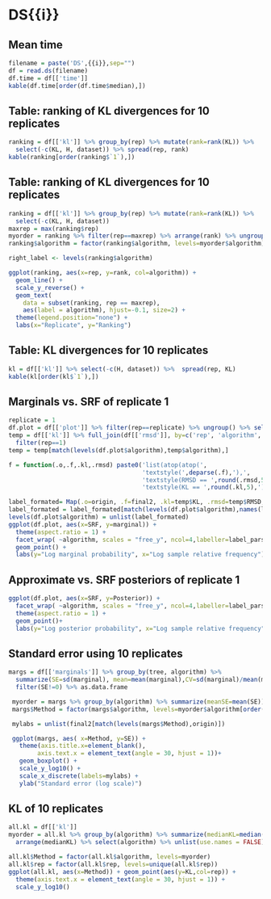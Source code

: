 
\newpage

# DS{{i}}
## Mean time
```r
filename = paste('DS',{{i}},sep="")
df = read.ds(filename)
df.time = df[['time']]
kable(df.time[order(df.time$median),])
```

\newpage

## Table: ranking of KL divergences for 10 replicates
```r
ranking = df[['kl']] %>% group_by(rep) %>% mutate(rank=rank(KL)) %>%
  select(-c(KL, H, dataset)) %>% spread(rep, rank)
kable(ranking[order(ranking$`1`),])
```

\newpage

## Table: ranking of KL divergences for 10 replicates
```r
ranking = df[['kl']] %>% group_by(rep) %>% mutate(rank=rank(KL)) %>%
  select(-c(KL, H, dataset))
maxrep = max(ranking$rep)
myorder = ranking %>% filter(rep==maxrep) %>% arrange(rank) %>% ungroup() %>% select(algorithm)
ranking$algorithm = factor(ranking$algorithm, levels=myorder$algorithm)

right_label <- levels(ranking$algorithm)

ggplot(ranking, aes(x=rep, y=rank, col=algorithm)) +
  geom_line() +
  scale_y_reverse() + 
  geom_text(
    data = subset(ranking, rep == maxrep),
    aes(label = algorithm), hjust=-0.1, size=2) +
  theme(legend.position="none") +
  labs(x="Replicate", y="Ranking")
```

\newpage

## Table: KL divergences for 10 replicates
```r
kl = df[['kl']] %>% select(-c(H, dataset)) %>%  spread(rep, KL)
kable(kl[order(kl$`1`),])
```

\newpage

## Marginals vs. SRF of replicate 1
```r
replicate = 1
df.plot = df[['plot']] %>% filter(rep==replicate) %>% ungroup() %>% select(-rep)
temp = df[['kl']] %>% full_join(df[['rmsd']], by=c('rep', 'algorithm', 'dataset')) %>%
  filter(rep==1)
temp = temp[match(levels(df.plot$algorithm),temp$algorithm),]

f = function(.o,.f,.kl,.rmsd) paste0('list(atop(atop(',
                                     'textstyle(',deparse(.f),'),',
                                     'textstyle(RMSD == ',round(.rmsd,5),')),',
                                     'textstyle(KL == ',round(.kl,5),')))')

label_formated= Map(.o=origin, .f=final2, .kl=temp$KL, .rmsd=temp$RMSD, f)
label_formated = label_formated[match(levels(df.plot$algorithm),names(label_formated))]
levels(df.plot$algorithm) = unlist(label_formated)
ggplot(df.plot, aes(x=SRF, y=marginal)) +
  theme(aspect.ratio = 1) +
  facet_wrap( ~algorithm, scales = "free_y", ncol=4,labeller=label_parsed) +
  geom_point() +
  labs(y="Log marginal probability", x="Log sample relative frequency")
```


\newpage

## Approximate vs. SRF posteriors of replicate 1
```r
ggplot(df.plot, aes(x=SRF, y=Posterior)) +
  facet_wrap( ~algorithm, scales = "free_y", ncol=4,labeller=label_parsed) +
  theme(aspect.ratio = 1) +
  geom_point()+
  labs(y="Log posterior probability", x="Log sample relative frequency")
```

\newpage

## Standard error using 10 replicates
```r
margs = df[['marginals']] %>% group_by(tree, algorithm) %>%
  summarize(SE=sd(marginal), mean=mean(marginal),CV=sd(marginal)/mean(marginal)) %>%
  filter(SE!=0) %>% as.data.frame

 myorder = margs %>% group_by(algorithm) %>% summarize(meanSE=mean(SE)) %>% as.data.frame
 margs$Method = factor(margs$algorithm, levels=myorder$algorithm[order(myorder$meanSE,decreasing=F)])

 mylabs = unlist(final2[match(levels(margs$Method),origin)])

 ggplot(margs, aes( x=Method, y=SE)) +
   theme(axis.title.x=element_blank(),
        axis.text.x = element_text(angle = 30, hjust = 1))+
   geom_boxplot() +
   scale_y_log10() +
   scale_x_discrete(labels=mylabs) +
   ylab("Standard error (log scale)")
```

\newpage

## KL of 10 replicates
```r
all.kl = df[['kl']]
myorder = all.kl %>% group_by(algorithm) %>% summarize(medianKL=median(KL)) %>%
  arrange(medianKL) %>% select(algorithm) %>% unlist(use.names = FALSE) %>% as.vector

all.kl$Method = factor(all.kl$algorithm, levels=myorder)
all.kl$rep = factor(all.kl$rep, levels=unique(all.kl$rep))
ggplot(all.kl, aes(x=Method)) + geom_point(aes(y=KL,col=rep)) +
  theme(axis.text.x = element_text(angle = 30, hjust = 1)) +
  scale_y_log10()
```
